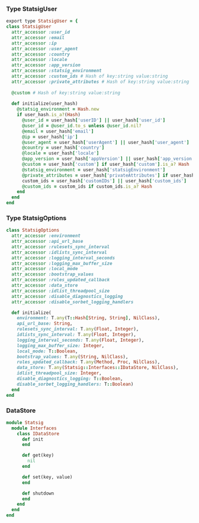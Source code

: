 ### Type StatsigUser

```ruby
export type StatsigUser = {
class StatsigUser
  attr_accessor :user_id
  attr_accessor :email
  attr_accessor :ip
  attr_accessor :user_agent
  attr_accessor :country
  attr_accessor :locale
  attr_accessor :app_version
  attr_accessor :statsig_environment
  attr_accessor :custom_ids # Hash of key:string value:string
  attr_accessor :private_attributes # Hash of key:string value:string
  
  @custom # Hash of key:string value:string
  
  def initialize(user_hash)
    @statsig_environment = Hash.new
    if user_hash.is_a?(Hash)
      @user_id = user_hash['userID'] || user_hash['user_id']
      @user_id = @user_id.to_s unless @user_id.nil?
      @email = user_hash['email']
      @ip = user_hash['ip']
      @user_agent = user_hash['userAgent'] || user_hash['user_agent']
      @country = user_hash['country']
      @locale = user_hash['locale']
      @app_version = user_hash['appVersion'] || user_hash['app_version']
      @custom = user_hash['custom'] if user_hash['custom'].is_a? Hash
      @statsig_environment = user_hash['statsigEnvironment']
      @private_attributes = user_hash['privateAttributes'] if user_hash['privateAttributes'].is_a? Hash
      custom_ids = user_hash['customIDs'] || user_hash['custom_ids']
      @custom_ids = custom_ids if custom_ids.is_a? Hash
    end
  end
end
```

### Type StatsigOptions

```ruby
class StatsigOptions
  attr_accessor :environment
  attr_accessor :api_url_base
  attr_accessor :rulesets_sync_interval
  attr_accessor :idlists_sync_interval
  attr_accessor :logging_interval_seconds
  attr_accessor :logging_max_buffer_size
  attr_accessor :local_mode
  attr_accessor :bootstrap_values
  attr_accessor :rules_updated_callback
  attr_accessor :data_store
  attr_accessor :idlist_threadpool_size
  attr_accessor :disable_diagnostics_logging
  attr_accessor :disable_sorbet_logging_handlers

  def initialize(
    environment: T.any(T::Hash[String, String], NilClass),
    api_url_base: String,
    rulesets_sync_interval: T.any(Float, Integer),
    idlists_sync_interval: T.any(Float, Integer),
    logging_interval_seconds: T.any(Float, Integer),
    logging_max_buffer_size: Integer,
    local_mode: T::Boolean,
    bootstrap_values: T.any(String, NilClass),
    rules_updated_callback: T.any(Method, Proc, NilClass),
    data_store: T.any(Statsig::Interfaces::IDataStore, NilClass),
    idlist_threadpool_size: Integer,
    disable_diagnostics_logging: T::Boolean,
    disable_sorbet_logging_handlers: T::Boolean)
  end
end
```

### DataStore

```ruby
module Statsig
  module Interfaces
    class IDataStore
      def init
      end

      def get(key)
        nil
      end

      def set(key, value)
      end

      def shutdown
      end
    end
  end
end
```
